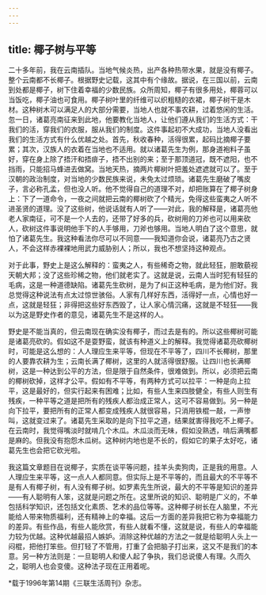 ```yaml
---
---
---
```

title: 椰子树与平等
---

二十多年前，我在云南插队。当地气候炎热，出产各种热带水果，就是没有椰子。整个云南都不长椰子。根据野史记载，这其中有个缘故。据说，在三国以前，云南到处都是椰子，树下住着幸福的少数民族。众所周知，椰子有很多用处，椰蓉可以当饭吃，椰子油也可食用。椰子树叶里的纤维可以织粗糙的衣裙，椰子树干是木材。这种树木可以满足人的大部分需要，当地人也就不事农耕，过着悠闲的生活。忽一日，诸葛亮南征来到此地，他要教化当地人，让他们遵从我们的生活方式：干我们的活，穿我们的衣服，服从我们的制度。这件事起初不大成功，当地人没看出我们的生活方式有什么优越之处。首先，秋收春种，活得很累，起码比摘椰子要累；其次，汉族人的衣着在当地也不适用。就以诸葛先生为例，那身道袍料子虽好，穿在身上除了捂汗和捂痱子，捂不出别的来；至于那顶道冠，既不遮阳，也不挡雨，只能招马蜂进去做窝。当地天热，摘两片椰树叶把羞处遮遮就可以了。至于汉朝的政治制度，对当地的少数民族来说，未免太过烦琐。诸葛先生磨破了嘴皮子，言必称孔孟，但也没人听。他不觉得自己的道理不对，却把账算在了椰子树身上：下了一道命令，一夜之间就把云南的椰树砍了个精光，免得这些蛮夷之人听不进圣贤的道理。没了这些树，他说话就有人听了——对此，我的解释是，诸葛亮他老人家南征，可不是一个人去的，还带了好多的兵，砍树用的刀斧也可以用来砍人，砍树这件事说明他手下的人手够用，刀斧也够用。当地人明白了这个意思，就怕了诸葛先生。我这种看法你尽可以不同意——我知道你会说，诸葛亮乃古之贤人，不会这样赤裸裸地用武力威胁别人；所以，我也不想坚持这种观点。

对于此事，野史上是这么解释的：蛮夷之人，有些稀奇之物，就此轻狂，胆敢藐视天朝大邦；没了这些珍稀之物，他们就老实了。这就是说，云南人当时犯有轻狂的毛病，这是一种道德缺陷。诸葛先生砍树，是为了纠正这种毛病，是为他们好。我总觉得这种说法有点太过惊世骇俗。人家有几样好东西，活得好一点，心情也好一点，这就是轻狂；非得把这些好东西毁了，让人家心情沉痛，这就是不轻狂——我以为这是野史作者的意见，诸葛先生不是这样的人。

野史是不能当真的，但云南现在确实没有椰子，而过去是有的。所以这些椰树可能是诸葛亮砍的。假如这不是耍野蛮，就该有种道义上的解释。我觉得诸葛亮砍椰树时，可能是这么想的：人人理应生来平等，但现在不平等了，四川不长椰树，那里的人要靠农耕为生；云南长满了椰树，这里的人就活得很舒服。让四川也长满椰树，这是一种达到公平的方法，但是限于自然条件，很难做到。所以，必须把云南的椰树砍掉，这样才公平。假如有不平等，有两种方式可以拉平：一种是向上拉平，这是最好的，但实行起来有困难；比如，有些人生来四肢健全，有些人则生有残疾，一种平等之道是把所有的残疾人都治成正常人，这可不容易做到。另一种是向下拉平，要把所有的正常人都变成残疾人就很容易，只消用铁棍一敲，一声惨叫，这就变过来了。诸葛先生采取的是向下拉平之道，结果就害得我吃不上椰子。在云南时，我觉得嘴淡时就啃几个木瓜。木瓜淡而无味，假如没熟透，啃后满嘴都是麻的。但我没有抱怨木瓜树。这种树内地也是不长的，假如它的果子太好吃，诸葛先生也会把它砍光啦。

我这篇文章题目在说椰子，实质在谈平等问题，挂羊头卖狗肉，正是我的用意。人人理应生来平等，这一点人人都同意。但实际上是不平等的，而且最大的不平等不是有人有椰子树，有人没有椰子树。如罗素先生所说，最大的不平等是知识的差异——有人聪明有人笨，这就是问题之所在。这里所说的知识、聪明是广义的，不单包括科学知识，还包括文化素质、艺术的品位等等。这种椰子树长在人脑里，不光能给人带来物质福利，还有精神上的幸福。这后一方面的差异我把它称为幸福能力的差异。有些作品，有些人能欣赏，有些人就看不懂，这就是说，有些人的幸福能力较为优越。这种优越最招人嫉妒。消除这种优越的方法之一就是给聪明人头上一闷棍，把他打笨些。但打轻了不管用，打重了会把脑子打出来，这又不是我们的本意。另一种方法则是：一旦聪明人和傻人起了争执，我们总说傻人有理。久而久之，聪明人也会变傻。这种法子现在正用着呢。

*载于1996年第14期《三联生活周刊》杂志。